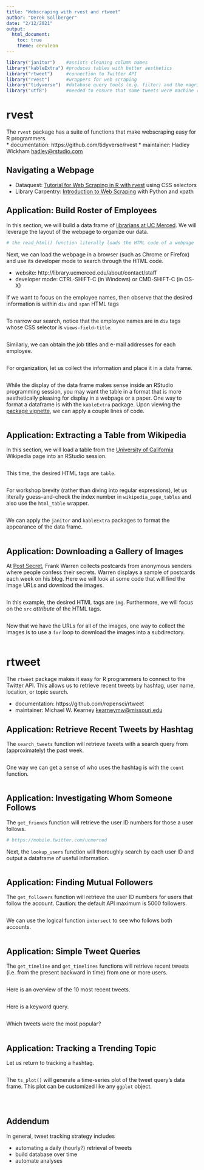 ```yaml
---
title: "Webscraping with rvest and rtweet"
author: "Derek Sollberger"
date: "2/12/2021"
output:
  html_document:
    toc: true
    theme: cerulean
---
```


```r
library("janitor")    #assists cleaning column names
library("kableExtra") #produces tables with better aesthetics
library("rtweet")     #connection to Twitter API
library("rvest")      #wrappers for web scraping
library("tidyverse")  #database query tools (e.g. filter) and the magrittr pipe (%>%)
library("utf8")       #needed to ensure that some tweets were machine readable
```

# rvest

The `rvest` package has a suite of functions that make webscraping easy for R programmers.  
* documentation: https://github.com/tidyverse/rvest
* maintainer: Hadley Wickham <hadley@rstudio.com>

## Navigating a Webpage

* Dataquest: [Tutorial for Web Scraping in R with rvest](https://www.dataquest.io/blog/web-scraping-in-r-rvest/) using CSS selectors
* Library Carpentry: [Introduction to Web Scraping](https://librarycarpentry.org/lc-webscraping/) with Python and xpath

## Application: Build Roster of Employees

In this section, we will build a data frame of [librarians at UC Merced](http://library.ucmerced.edu/about/contact/staff).  We will leverage the layout of the webpage to organize our data.

```r
# the read_html() function literally loads the HTML code of a webpage

```

Next, we can load the webpage in a browser (such as Chrome or Firefox) and use its developer mode to search through the HTML code.

* website: http://library.ucmerced.edu/about/contact/staff
* developer mode: CTRL-SHIFT-C (in Windows) or CMD-SHIFT-C (in OS-X)

If we want to focus on the employee names, then observe that the desired information is within `div` and `span` HTML tags

```r

```

To narrow our search, notice that the employee names are in `div` tags whose CSS selector is `views-field-title`.

```r

```

Similarly, we can obtain the job titles and e-mail addresses for each employee.

```r

```

For organization, let us collect the information and place it in a data frame.

```r

```

While the display of the data frame makes sense inside an RStudio programming session, you may want the table in a format that is more aesthetically pleasing for display in a webpage or a paper.  One way to format a dataframe is with the `kableExtra` package.  Upon viewing the [package vignette](https://cran.r-project.org/web/packages/kableExtra/vignettes/awesome_table_in_html.html), we can apply a couple lines of code.

```r

```



## Application: Extracting a Table from Wikipedia

In this section, we will load a table from the [University of California](https://en.wikipedia.org/wiki/University_of_California) Wikipedia page into an RStudio session.

```r

```

This time, the desired HTML tags are `table`.

```r

```

For workshop brevity (rather than diving into regular expressions), let us literally guess-and-check the index number in `wikipedia_page_tables` and also use the `html_table` wrapper.

```r

```

We can apply the `janitor` and `kableExtra` packages to format the appearance of the data frame.

```r

```



## Application: Downloading a Gallery of Images

At [Post Secret](https://postsecret.com/), Frank Warren collects postcards from anonymous senders where people confess their secrets.  Warren displays a sample of postcards each week on his blog.  Here we will look at some code that will find the image URLs and download the images.

```r

```

In this example, the desired HTML tags are `img`.  Furthermore, we will focus on the `src` *attribute* of the HTML tags.

```r

```

Now that we have the URLs for all of the images, one way to collect the images is to use a `for` loop to download the images into a subdirectory.

```r

```



# rtweet

The `rtweet` package makes it easy for R programmers to connect to the Twitter API.  This allows us to retrieve recent tweets by hashtag, user name, location, or topic search.

* documentation: https://github.com/ropensci/rtweet
* maintainer: Michael W. Kearney <kearneymw@missouri.edu>

## Application: Retrieve Recent Tweets by Hashtag

The `search_tweets` function will retrieve tweets with a search query from (approximately) the past week.

```r

```

One way we can get a sense of who uses the hashtag is with the `count` function.

```r

```

## Application: Investigating Whom Someone Follows

The `get_friends` function will retrieve the user ID numbers for those a user follows.

```r
# https://mobile.twitter.com/ucmerced

```

Next, the `lookup_users` function will thoroughly search by each user ID and output a dataframe of useful information.

```r

```

## Application: Finding Mutual Followers

The `get_followers` function will retrieve the user ID numbers for users that follow the account.  Caution: the default API maximum is 5000 followers.

```r

```

We can use the logical function `intersect` to see who follows both accounts.

```r

```

## Application: Simple Tweet Queries

The `get_timeline` and `get_timelines` functions will retrieve recent tweets (i.e. from the present backward in time) from one or more users.

```r

```

Here is an overview of the 10 most recent tweets.

```r

```

Here is a keyword query.

```r

```

Which tweets were the most popular?

```r

```

## Application: Tracking a Trending Topic

Let us return to tracking a hashtag.

```r

```

The `ts_plot()` will generate a time-series plot of the tweet query's data frame.  This plot can be customized like any `ggplot` object.

```r

```



```r

```

```r

```

## Addendum

In general, tweet tracking strategy includes

* automating a daily (hourly?) retrieval of tweets
* build database over time
* automate analyses